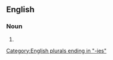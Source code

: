 ==English==
{{wikipedia}}

===Noun===
{{head|en|noun form}}

# {{plural of|en|bankruptcy}}

[[Category:English plurals ending in "-ies"]]